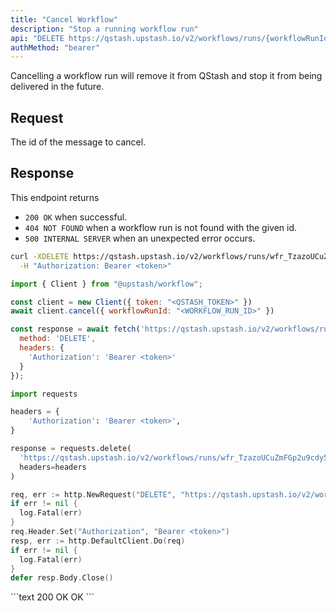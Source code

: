 ```yaml
---
title: "Cancel Workflow"
description: "Stop a running workflow run"
api: "DELETE https://qstash.upstash.io/v2/workflows/runs/{workflowRunId}"
authMethod: "bearer"
---
```


Cancelling a workflow run will remove it from QStash and stop it from being delivered
in the future. 

## Request

<ParamField path="workflowRunId" type="string" required>
  The id of the message to cancel.
</ParamField>

## Response

This endpoint returns 
- `200 OK` when successful.
- `404 NOT FOUND` when a workflow run is not found with the given id. 
- `500 INTERNAL SERVER` when an unexpected error occurs.

<RequestExample>

```sh curl
curl -XDELETE https://qstash.upstash.io/v2/workflows/runs/wfr_TzazoUCuZmFGp2u9cdy5K \
  -H "Authorization: Bearer <token>"
```

```js Workflow SDK
import { Client } from "@upstash/workflow";

const client = new Client({ token: "<QSTASH_TOKEN>" })
await client.cancel({ workflowRunId: "<WORKFLOW_RUN_ID>" })
```

```js Node
const response = await fetch('https://qstash.upstash.io/v2/workflows/runs/wfr_TzazoUCuZmFGp2u9cdy5K', {
  method: 'DELETE',
  headers: {
    'Authorization': 'Bearer <token>'
  }
});
```

```python Python
import requests

headers = {
    'Authorization': 'Bearer <token>',
}

response = requests.delete(
  'https://qstash.upstash.io/v2/workflows/runs/wfr_TzazoUCuZmFGp2u9cdy5K', 
  headers=headers
)
```

```go Go
req, err := http.NewRequest("DELETE", "https://qstash.upstash.io/v2/workflows/runs/wfr_TzazoUCuZmFGp2u9cdy5K", nil)
if err != nil {
  log.Fatal(err)
}
req.Header.Set("Authorization", "Bearer <token>")
resp, err := http.DefaultClient.Do(req)
if err != nil {
  log.Fatal(err)
}
defer resp.Body.Close()
```


</RequestExample>

<ResponseExample>
```text 200 OK
OK
```

</ResponseExample>
